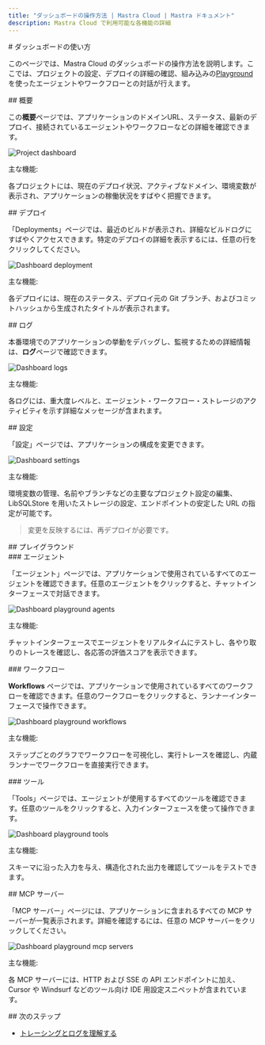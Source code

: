 ```yaml
---
title: "ダッシュボードの操作方法 | Mastra Cloud | Mastra ドキュメント"
description: Mastra Cloud で利用可能な各機能の詳細
---
```




<div id="navigating-the-dashboard">
  # ダッシュボードの使い方
</div>

このページでは、Mastra Cloud のダッシュボードの操作方法を説明します。ここでは、プロジェクトの設定、デプロイの詳細の確認、組み込みの[Playground](/docs/mastra-cloud/dashboard#playground)を使ったエージェントやワークフローとの対話が行えます。

<MastraCloudCallout />

<div id="overview">
  ## 概要
</div>

この**概要**ページでは、アプリケーションのドメインURL、ステータス、最新のデプロイ、接続されているエージェントやワークフローなどの詳細を確認できます。

![Project dashboard](/img/mastra-cloud/mastra-cloud-project-dashboard.jpg)

主な機能:

各プロジェクトには、現在のデプロイ状況、アクティブなドメイン、環境変数が表示され、アプリケーションの稼働状況をすばやく把握できます。

<div id="deployments">
  ## デプロイ
</div>

「Deployments」ページでは、最近のビルドが表示され、詳細なビルドログにすばやくアクセスできます。特定のデプロイの詳細を表示するには、任意の行をクリックしてください。

![Dashboard deployment](/img/mastra-cloud/mastra-cloud-dashboard-deployments.jpg)

主な機能:

各デプロイには、現在のステータス、デプロイ元の Git ブランチ、およびコミットハッシュから生成されたタイトルが表示されます。

<div id="logs">
  ## ログ
</div>

本番環境でのアプリケーションの挙動をデバッグし、監視するための詳細情報は、**ログ**ページで確認できます。

![Dashboard logs](/img/mastra-cloud/mastra-cloud-dashboard-logs.jpg)

主な機能:

各ログには、重大度レベルと、エージェント・ワークフロー・ストレージのアクティビティを示す詳細なメッセージが含まれます。

<div id="settings">
  ## 設定
</div>

「設定」ページでは、アプリケーションの構成を変更できます。

![Dashboard settings](/img/mastra-cloud/mastra-cloud-dashboard-settings.jpg)

主な機能:

環境変数の管理、名前やブランチなどの主要なプロジェクト設定の編集、LibSQLStore を用いたストレージの設定、エンドポイントの安定した URL の指定が可能です。

> 変更を反映するには、再デプロイが必要です。

<div id="playground">
  ## プレイグラウンド
</div>

<div id="agents">
  ### エージェント
</div>

「エージェント」ページでは、アプリケーションで使用されているすべてのエージェントを確認できます。任意のエージェントをクリックすると、チャットインターフェースで対話できます。

![Dashboard playground agents](/img/mastra-cloud/mastra-cloud-dashboard-playground-agents.jpg)

主な機能:

チャットインターフェースでエージェントをリアルタイムにテストし、各やり取りのトレースを確認し、各応答の評価スコアを表示できます。

<div id="workflows">
  ### ワークフロー
</div>

**Workflows** ページでは、アプリケーションで使用されているすべてのワークフローを確認できます。任意のワークフローをクリックすると、ランナーインターフェースで操作できます。

![Dashboard playground workflows](/img/mastra-cloud/mastra-cloud-dashboard-playground-workflows.jpg)

主な機能:

ステップごとのグラフでワークフローを可視化し、実行トレースを確認し、内蔵ランナーでワークフローを直接実行できます。

<div id="tools">
  ### ツール
</div>

「Tools」ページでは、エージェントが使用するすべてのツールを確認できます。任意のツールをクリックすると、入力インターフェースを使って操作できます。

![Dashboard playground tools](/img/mastra-cloud/mastra-cloud-dashboard-playground-tools.jpg)

主な機能:

スキーマに沿った入力を与え、構造化された出力を確認してツールをテストできます。

<div id="mcp-servers">
  ## MCP サーバー
</div>

「MCP サーバー」ページには、アプリケーションに含まれるすべての MCP サーバーが一覧表示されます。詳細を確認するには、任意の MCP サーバーをクリックしてください。

![Dashboard playground mcp servers](/img/mastra-cloud/mastra-cloud-dashboard-playground-mcpservers.jpg)

主な機能:

各 MCP サーバーには、HTTP および SSE の API エンドポイントに加え、Cursor や Windsurf などのツール向け IDE 用設定スニペットが含まれています。

<div id="next-steps">
  ## 次のステップ
</div>

- [トレーシングとログを理解する](/docs/mastra-cloud/observability)